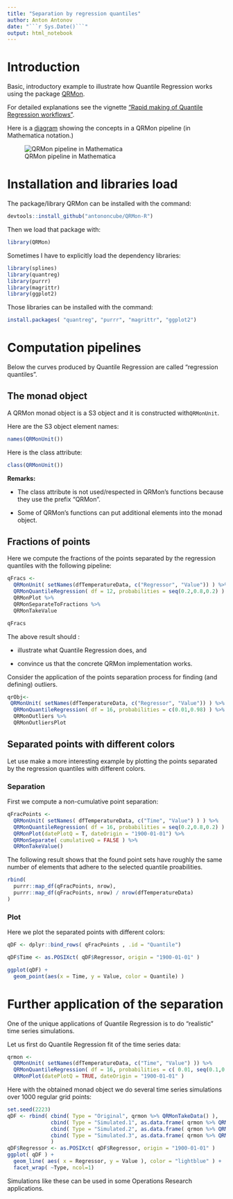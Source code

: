```yaml
---
title: "Separation by regression quantiles"
author: Anton Antonov
date: "```r Sys.Date()```"
output: html_notebook
---
```


# Introduction

Basic, introductory example to illustrate how Quantile Regression works using the package 
[QRMon](https://github.com/antononcube/QRMon-R).

For detailed explanations see the vignette 
["Rapid making of Quantile Regression workflows"](https://htmlpreview.github.io/?https://github.com/antononcube/QRMon-R/blob/master/notebooks/rapid-making-of-qr-workflows.html).

Here is a 
[diagram](https://github.com/antononcube/MathematicaForPrediction/raw/master/MarkdownDocuments/Diagrams/A-monad-for-Quantile-Regression-workflows/QRMon-pipeline.jpg)
showing the concepts in a QRMon pipeline (in Mathematica notation.)

![QRMon pipeline in Mathematica](https://github.com/antononcube/MathematicaForPrediction/raw/master/MarkdownDocuments/Diagrams/A-monad-for-Quantile-Regression-workflows/QRMon-pipeline.jpg)

# Installation and libraries load

The package/library QRMon can be installed with the command:

```r
devtools::install_github("antononcube/QRMon-R")
```
Then we load that package with:

```r
library(QRMon)
```

Sometimes I have to explicitly load the dependency libraries:

```r
library(splines)
library(quantreg)
library(purrr)
library(magrittr)
library(ggplot2)
```

Those libraries can be installed with the command:

```r
install.packages( "quantreg", "purrr", "magrittr", "ggplot2")
```


# Computation pipelines

Below the curves produced by Quantile Regression are called "regression quantiles".

## The monad object

A QRMon monad object is a S3 object and it is constructed with`QRMonUnit`.

Here are the S3 object element names: 

```r
names(QRMonUnit())
```

Here is the class attribute:

```r
class(QRMonUnit())
```

**Remarks:**

- The class attribute is not used/respected in QRMon's functions because they use the prefix "QRMon".

- Some of QRMon's functions can put additional elements into the monad object.

## Fractions of points 

Here we compute the fractions of the points separated by the regression quantiles with 
the following pipeline:

```r
qFracs <-
  QRMonUnit( setNames(dfTemperatureData, c("Regressor", "Value")) ) %>%  # Get data
  QRMonQuantileRegression( df = 12, probabilities = seq(0.2,0.8,0.2) ) %>%   # Quantile Regression with B-splines
  QRMonPlot %>%                                                          # Plot data and regression quantiles
  QRMonSeparateToFractions %>%                                           # Separate the points and find fractions
  QRMonTakeValue                                                         # Take the value of the monad object
```


```r
qFracs
```

The above result should :

- illustrate what Quantile Regression does, and

- convince us that the concrete QRMon implementation works.

Consider the application of the points separation process for finding (and defining) outliers.

```r
qrObj<-
 QRMonUnit( setNames(dfTemperatureData, c("Regressor", "Value")) ) %>%
  QRMonQuantileRegression( df = 16, probabilities = c(0.01,0.98) ) %>% 
  QRMonOutliers %>% 
  QRMonOutliersPlot
```

## Separated points with different colors 

Let use make a more interesting example by plotting the points separated by the regression quantiles
with different colors.

### Separation

First we compute a non-cumulative point separation:

```r
qFracPoints <-
  QRMonUnit( setNames( dfTemperatureData, c("Time", "Value") ) ) %>%
  QRMonQuantileRegression( df = 16, probabilities = seq(0.2,0.8,0.2) ) %>%
  QRMonPlot(datePlotQ = T, dateOrigin = "1900-01-01") %>%               # Make a date-axis plot
  QRMonSeparate( cumulativeQ = FALSE ) %>%                              # Non-cumulative point sets
  QRMonTakeValue()
```

The following result shows that the found point sets have roughly the same number of elements that adhere 
to the selected quantile proabilities.

```r
rbind(
  purrr::map_df(qFracPoints, nrow),
  purrr::map_df(qFracPoints, nrow) / nrow(dfTemperatureData)
)
```

### Plot

Here we plot the separated points with different colors:

```r
qDF <- dplyr::bind_rows( qFracPoints , .id = "Quantile")

qDF$Time <- as.POSIXct( qDF$Regressor, origin = "1900-01-01" )

ggplot(qDF) + 
  geom_point(aes(x = Time, y = Value, color = Quantile) )
```

# Further application of the separation

One of the unique applications of Quantile Regression is to do "realistic" time series simulations. 

Let us first do Quantile Regression fit of the time series data:

```r
qrmon <-
  QRMonUnit( setNames(dfTemperatureData, c("Time", "Value") )) %>% 
  QRMonQuantileRegression( df = 16, probabilities = c( 0.01, seq(0.1,0.9,0.1), 0.99) ) %>% 
  QRMonPlot(datePlotQ = TRUE, dateOrigin = "1900-01-01" )
```

Here with the obtained monad object we do several time series simulations over 1000 regular grid points:

```r
set.seed(2223)
qDF <- rbind( cbind( Type = "Original", qrmon %>% QRMonTakeData() ),
              cbind( Type = "Simulated.1", as.data.frame( qrmon %>% QRMonSimulate(1000) %>% QRMonTakeValue() )),
              cbind( Type = "Simulated.2", as.data.frame( qrmon %>% QRMonSimulate(1000) %>% QRMonTakeValue() )),
              cbind( Type = "Simulated.3", as.data.frame( qrmon %>% QRMonSimulate(1000) %>% QRMonTakeValue() ))
              )
qDF$Regressor <- as.POSIXct( qDF$Regressor, origin = "1900-01-01" )
ggplot( qDF ) +
  geom_line( aes( x = Regressor, y = Value ), color = "lightblue" ) +
  facet_wrap( ~Type, ncol=1)
```

Simulations like these can be used in some Operations Research applications.

